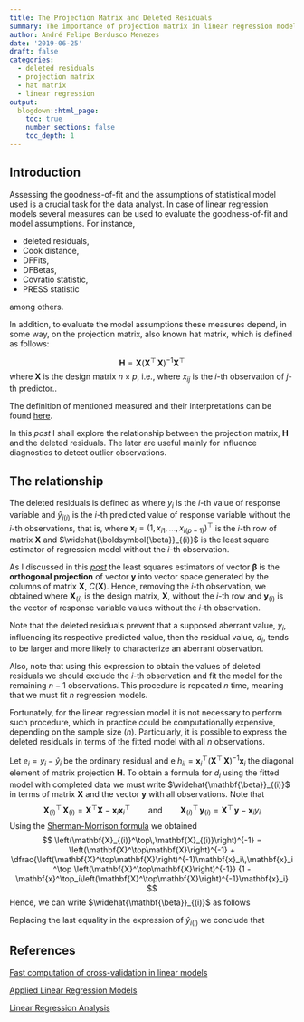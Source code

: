 ```yaml
---
title: The Projection Matrix and Deleted Residuals
summary: The importance of projection matrix in linear regression models
author: André Felipe Berdusco Menezes
date: '2019-06-25'
draft: false
categories:
  - deleted residuals
  - projection matrix
  - hat matrix
  - linear regression
output:
  blogdown::html_page:
    toc: true
    number_sections: false
    toc_depth: 1
---
```


## Introduction

Assessing the goodness-of-fit and the assumptions of statistical model used is a crucial
task for the data analyst. In case of linear regression models several measures can be
used to evaluate the goodness-of-fit and model assumptions. For instance,

- deleted residuals,
- Cook distance,
- DFFits,
- DFBetas,
- Covratio statistic,
- PRESS statistic

among others.

In addition, to evaluate the model assumptions these measures depend, in some way, on
the projection matrix, also known hat matrix, which is defined as follows:

$$\mathbf{H} = \mathbf{X}\left(\mathbf{X}^\top\,\mathbf{X}\right)^{-1}\mathbf{X}^\top$$
where $\mathbf{X}$ is the design matrix $n\times p$, i.e.,
\begin{equation}\label{eq:X}
\mathbf{X} = \begin{bmatrix}
1 & x_{11} & \cdots & x_{1(p-1)}\\
1 & x_{21} & \cdots & x_{2(p-1)}\\
\vdots&   \vdots &  \cdots& \vdots \\
1 & x_{n1} & \cdots & x_{n(p-1)}
\end{bmatrix}
\end{equation}
where $x_{ij}$ is the $i$-th observation of $j$-th predictor..

The definition of mentioned measured and their interpretations can be found
[here](https://github.com/AndrMenezes/ra2016/raw/master/report.pdf).

In this *post* I shall explore the relationship between the projection matrix, $\mathbf{H}$
and the deleted residuals. The later are useful mainly for influence diagnostics to detect
outlier observations.

## The relationship

The deleted residuals is defined as
\begin{equation}\label{eq:di_1}
d_i = y_i - \widehat{y}_{i(i)}
\end{equation}
where $y_i$ is the $i$-th value of response variable and
$\widehat{y}_{i(i)}$ is the $i$-th predicted value of response variable without the
$i$-th observations, that is,
\begin{equation}\label{eq:yhat_i}
\widehat{y}_{i(i)} = \mathbf{x}_i^\top \widehat{\boldsymbol{\beta}}_{(i)}
\end{equation}
where $\mathbf{x}_i = (1, x_{i1}, \ldots, x_{i(p-1)} )^\top$ is the $i$-th row of matrix
$\mathbf{X}$ and $\widehat{\boldsymbol{\beta}}_{(i)}$ is the least square estimator of regression model without 
the $i$-th observation.

As I discussed in this [*post*](https://andrmenezes.github.io/post/2019-03-21-simple-linear-regression-under-linear-algebra-perspective/)
the least squares estimators of vector $\boldsymbol{\beta}$ is the **orthogonal projection**
of vector $\mathbf{y}$ into vector space generated by the columns of matrix $\mathbf{X}$,
$C(\mathbf{X})$.
Hence, removing the $i$-th observation, we obtained
\begin{equation}\label{eq:beta_ii}
\widehat{\mathbf{\beta}}_{(i)} = \left(\mathbf{X}_{(i)}^\top\,\mathbf{X}_{(i)}\right)^{-1}\mathbf{X}_{(i)}^\top\,\mathbf{y}_{(i)}
\end{equation}
where $\mathbf{X}_{(i)}$ 
is the design matrix, $\mathbf{X}$, without the $i$-th row and
$\mathbf{y}_{(i)}$ is the vector of response variable values without the $i$-th observation.

Note that the deleted residuals prevent that a supposed aberrant value, $y_i$, influencing
its respective predicted value, then the residual value, $d_i$, tends to be larger and more
likely to characterize an aberrant observation.

Also, note that using this expression to obtain the values of deleted residuals we should exclude
the $i$-th observation and fit the model for the remaining $n-1$ observations. 
This procedure is repeated $n$ time, meaning that we must fit $n$ regression models.

Fortunately, for the linear regression model it is not necessary to perform such procedure,
which in practice could be computationally expensive, depending on the sample size $(n$).
Particularly, it is possible to express the deleted residuals in terms of the fitted model
with all $n$ observations.


Let $e_i = y_i - \widehat{y}_i$ be the ordinary residual and e
$h_{ii} = \mathbf{x}_i^\top\left(\mathbf{X}^\top\,\mathbf{X}\right)^{-1}\mathbf{x}_i$
the diagonal element of matrix projection $\mathbf{H}$.
To obtain a formula for $d_i$ using the fitted model with completed data we must write
$\widehat{\mathbf{\beta}}_{(i)}$ in terms of matrix $\mathbf{X}$ and the vector
$\mathbf{y}$ with all observations.
Note that
$$
\mathbf{X}_{(i)}^\top\,\mathbf{X}_{(i)} = \mathbf{X}^\top\mathbf{X} - \mathbf{x}_i\mathbf{x}_i^\top \qquad \mbox{and} \qquad
\mathbf{X}_{(i)}^\top\,\mathbf{y}_{(i)} = \mathbf{X}^\top\,\mathbf{y} - \mathbf{x}_iy_i
$$
Using the [Sherman-Morrison formula](https://en.wikipedia.org/wiki/Sherman%E2%80%93Morrison_formula)
we obtained
$$
\left(\mathbf{X}_{(i)}^\top\,\mathbf{X}_{(i)}\right)^{-1} =
\left(\mathbf{X}^\top\mathbf{X}\right)^{-1} + \dfrac{\left(\mathbf{X}^\top\mathbf{X}\right)^{-1}\mathbf{x}_i\,\mathbf{x}_i^\top \left(\mathbf{X}^\top\mathbf{X}\right)^{-1}}
{1 - \mathbf{x}^\top_i\left(\mathbf{X}^\top\mathbf{X}\right)^{-1}\mathbf{x}_i}
$$
Hence, we can write $\widehat{\mathbf{\beta}}_{(i)}$ as follows
\begin{eqnarray}
\widehat{\mathbf{\beta}}_{(i)} &=& \left[\left(\mathbf{X}^\top\mathbf{X}\right)^{-1} +
\dfrac{\left(\mathbf{X}^\top\mathbf{X}\right)^{-1}\mathbf{x}_i\,\mathbf{x}_i^\top \left(\mathbf{X}^\top\mathbf{X}\right)^{-1}}
{1 - \mathbf{x}^\top_i\left(\mathbf{X}^\top\mathbf{X}\right)^{-1}\mathbf{x}_i}\right]\,
\left(
\mathbf{X}^\top\,\mathbf{y} - \mathbf{x}_i y_i
\right) \nonumber \\ \nonumber
&=&
\widehat{\mathbf{\beta}} -  \left(\mathbf{X}^\top\mathbf{X}\right)^{-1}\mathbf{x}_i\,
\left[\dfrac{y_i\,(1-h_{ii}) - \mathbf{x}_i^\top\widehat{\mathbf{\beta}} + h_{ii}\,y_i}{1-h_{ii}}\right]\\
&=&
\widehat{\mathbf{\beta}} - \left(\mathbf{X}^\top\mathbf{X}\right)^{-1}\mathbf{x}_i\,\left[\dfrac{y_i - \mathbf{x}^\top_i\widehat{\mathbf{\beta}}}{1-h_{ii}}\right] \nonumber\\\label{eq:beta_ii_2}
\therefore \widehat{\mathbf{\beta}}_{(i)}&=&
\widehat{\mathbf{\beta}} - \left(\mathbf{X}^\top\mathbf{X}\right)^{-1}\mathbf{x}_i\,\cdot\dfrac{e_i}{1-h_{ii}}.
\end{eqnarray}

Replacing the last equality in the expression of $\widehat{y}_{i(i)}$ we conclude that
\begin{eqnarray}
d_i &=& y_i - \mathbf{x}_i^\top\left[\widehat{\mathbf{\beta}} - \left(\mathbf{X}^\top\mathbf{X}\right)^{-1}\mathbf{x}_i\,\cdot\dfrac{e_i}{1-h_{ii}}\right] \nonumber\\
&=&
y_i - \mathbf{x}_i^\top\widehat{\mathbf{\beta}} + \mathbf{x}_i^\top\left(\mathbf{X}^\top\mathbf{X}\right)^{-1}\mathbf{x}_i\,\cdot\dfrac{e_i}{1-h_{ii}} \nonumber\\
&=&
e_i + \dfrac{h_{ii}\,e_i}{1 - h_{ii}} \nonumber\\\nonumber
\therefore d_i &=& \dfrac{e_i}{1 - h_{ii}}.
\end{eqnarray}



## References
[Fast computation of cross-validation in linear models](https://robjhyndman.com/hyndsight/loocv-linear-models/)

[Applied Linear Regression Models](https://www.amazon.com.br/Applied-Linear-Regression-Models-Neter/dp/025608601X)

[Linear Regression Analysis](https://www.amazon.com/Linear-Regression-Analysis-George-Seber/dp/0471415405)

